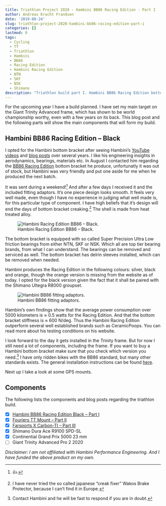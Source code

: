 ```yaml
---
title: Triathlon Project 2020 - Hambini BB86 Racing Edition - Part I
author: Andreas Kracht Frandsen
date: '2019-08-24'
slug: triathlon-project-2020-hambini-bb86-racing-edition-part-i
categories: []
lastmod: 0
tags:
  - Cycling
  - TT
  - Triathlon
  - Hambini
  - BB86
  - Racing Edition
  - Hambini Racing Edition
  - NTN
  - SKF
  - NSK
  - Shimano
description: "Triathlon build part I. Hambini BB86 Racing Edition bottom bracket. Blog post from afrandsen."
---
```


For the upcoming year I have a build planned. I have set my main target on the Giant Trinity Advanced frame, which has shown to be world championship worthy, even with a few years on its back. This blog post and the following parts will show the main components that will form my build.

## Hambini BB86 Racing Edition -- Black

I opted for the Hambini bottom bracket after seeing Hambini's [YouTube videos](https://www.youtube.com/user/nrgizerbunny/videos) and [blog posts](https://www.hambini.com/blog/) over several years. I like his engineering insights in aerodynamics, bearings, materials etc. In August I contacted him regarding the [BB86 Racing Edition](https://www.hambini.com/bottom-brackets/bb86-bike-frames/bb86-to-shimano-racing-edition-black-bottom-bracket.html) bottom bracket he produce, unfortunatly it was out of stock, but Hambini was very friendly and put one aside for me when he produced the next batch.

It was sent during a weekend!^[&#128077;.] And after a few days I received it and the included fitting adaptors. It's one piece design looks smooth. It feels very well made, even though I have no experience in judging what well made is, for this particular type of component. I have high beliefs that it's design will end the days of bottom bracket creaking.^[I have never tried the so called japanese “creak fixer” Wakos Brake Protector, because I can't find it in Europe.] The shell is made from heat treated alloy.

![Hambini Racing Edition BB86 -- Black.](/images/triathlon-project-2020-hambini-bb86-racing-edition-part-i/HREB1.jpg)

The bottom bracket is equipped with so called Super Precision Ultra Low friction bearings from either NTN, SKF or NSK. Which all are top tier bearing brands, from what I can understand. The bearings can be removed and serviced as well. The bottom bracket has delrin sleeves installed, which can be removed when needed.

Hambini produces the Racing Edition in the following colours: silver, black and orange, though the orange version is missing from the website as of today. I opted for the black version given the fact that it shall be paired with the Shimano Ultegra R8000 groupset.

![Hambini BB86 fitting adaptors.](/images/triathlon-project-2020-hambini-bb86-racing-edition-part-i/HREB2.jpg)

Hambini's own findings show that the average power consumption over 5000 kilometers is $\approx$ 0.5 watts for the Racing Edition. And that the bottom bracket stiffness is $\approx$ 600 N/deg. Thus the Hambini Racing Edition outperform several well established brands such as CeramicPoops. You can read more about his testing conditions on his website.

I look forward to the day it gets installed in the Trinity frame. But for now I still need a lot of components, including the frame. If you want to buy a Hambini bottom bracket make sure that you check which version you need.^[Contact Hambini and he will be fast to respond if you are in doubt.] I have only ridden bikes with the BB86 standard, but many other standards exists. The general installation instructions can be found [here](https://www.hambini.com/technical-support/hambini-bottom-bracket-installation.html).

Next up I take a look at some GPS mounts.

## Components

The following lists the components and blog posts regarding the triathlon build.

- [X] [Hambini BB86 Racing Edition Black -- Part I](https://afrandsen.rbind.io/blog/2019/08/triathlon-project-2020-hambini-bb86-racing-edition-part-i/)
- [X] [Fouriers TT Mount -- Part II](https://afrandsen.rbind.io/blog/2019/09/triathlon-project-2020-fouriers-tt-mount-part-ii/)
- [X] [Farsports X Carbon-TI -- Part III](https://afrandsen.rbind.io/blog/2019/09/triathlon-project-2020-farsports-x-carbon-ti-wheelset-part-iii/)
- [X] Shimano Dura Ace R9100 SPD-SL
- [X] Continential Grand Prix 5000 23 mm
- [ ] Giant Trinity Advanced Pro 2 2020

*Disclaimer: I am not affiliated with Hambini Performance Engineering. And I have funded the above product on my own.*
